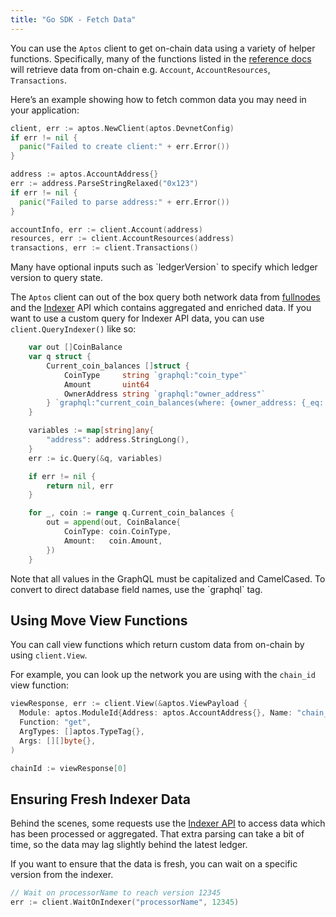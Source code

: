 ```yaml
---
title: "Go SDK - Fetch Data"
---
```







You can use the `Aptos` client to get on-chain data using a variety of helper
functions. Specifically, many of the functions listed in the [reference docs](https://pkg.go.dev/github.com/aptos-labs/aptos-go-sdk)
will retrieve data from on-chain e.g. `Account`, `AccountResources`, `Transactions`.

Here’s an example showing how to fetch common data you may need in your application:

```go filename="fetch_data.go"
client, err := aptos.NewClient(aptos.DevnetConfig)
if err != nil {
  panic("Failed to create client:" + err.Error())
}

address := aptos.AccountAddress{}
err := address.ParseStringRelaxed("0x123")
if err != nil {
  panic("Failed to parse address:" + err.Error())
}

accountInfo, err := client.Account(address)
resources, err := client.AccountResources(address)
transactions, err := client.Transactions()
```

<Aside type="note">
  Many have optional inputs such as `ledgerVersion` to specify which ledger
  version to query state.
</Aside>

The `Aptos` client can out of the box query both network data from
[fullnodes](https://api.mainnet.aptoslabs.com/v1/spec#/) and the
[Indexer](https://cloud.hasura.io/public/graphiql?endpoint=https://api.mainnet.aptoslabs.com/v1/graphql)
API which contains aggregated and enriched data. If you want to use a custom
query for Indexer API data, you can use `client.QueryIndexer()` like so:

```go filename="fetch_data.go"
	var out []CoinBalance
	var q struct {
		Current_coin_balances []struct {
			CoinType     string `graphql:"coin_type"`
			Amount       uint64
			OwnerAddress string `graphql:"owner_address"`
		} `graphql:"current_coin_balances(where: {owner_address: {_eq: $address}})"`
	}

	variables := map[string]any{
		"address": address.StringLong(),
	}
	err := ic.Query(&q, variables)

	if err != nil {
		return nil, err
	}

	for _, coin := range q.Current_coin_balances {
		out = append(out, CoinBalance{
			CoinType: coin.CoinType,
			Amount:   coin.Amount,
		})
	}
```

<Aside type="note">
  Note that all values in the GraphQL must be capitalized and CamelCased. To
  convert to direct database field names, use the `graphql` tag.
</Aside>

## Using Move View Functions

You can call view functions which return custom data from on-chain by using `client.View`.

For example, you can look up the network you are using with the `chain_id` view function:

```go filename="fetch_data.go"
viewResponse, err := client.View(&aptos.ViewPayload {
  Module: aptos.ModuleId{Address: aptos.AccountAddress{}, Name: "chain_id"},
  Function: "get",
  ArgTypes: []aptos.TypeTag{},
  Args: [][]byte{},
)

chainId := viewResponse[0]
```

## Ensuring Fresh Indexer Data

Behind the scenes, some requests use the [Indexer API](/build/indexer) to
access data which has been processed or aggregated. That extra parsing can take
a bit of time, so the data may lag slightly behind the latest ledger.

If you want to ensure that the data is fresh, you can wait on a specific version
from the indexer.

```go filename="fetch_data.go"
// Wait on processorName to reach version 12345
err := client.WaitOnIndexer("processorName", 12345)
```
